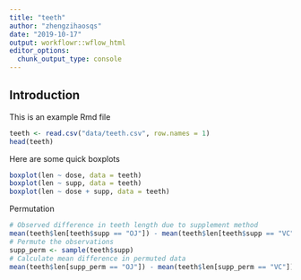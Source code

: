 ```yaml
---
title: "teeth"
author: "zhengzihaosqs"
date: "2019-10-17"
output: workflowr::wflow_html
editor_options:
  chunk_output_type: console
---
```


## Introduction

This is an example Rmd file

```r
teeth <- read.csv("data/teeth.csv", row.names = 1)
head(teeth)
```

Here are some quick boxplots

```r
boxplot(len ~ dose, data = teeth)
boxplot(len ~ supp, data = teeth)
boxplot(len ~ dose + supp, data = teeth)
```

Permutation

```r
# Observed difference in teeth length due to supplement method
mean(teeth$len[teeth$supp == "OJ"]) - mean(teeth$len[teeth$supp == "VC"])
# Permute the observations
supp_perm <- sample(teeth$supp)
# Calculate mean difference in permuted data
mean(teeth$len[supp_perm == "OJ"]) - mean(teeth$len[supp_perm == "VC"])
```

